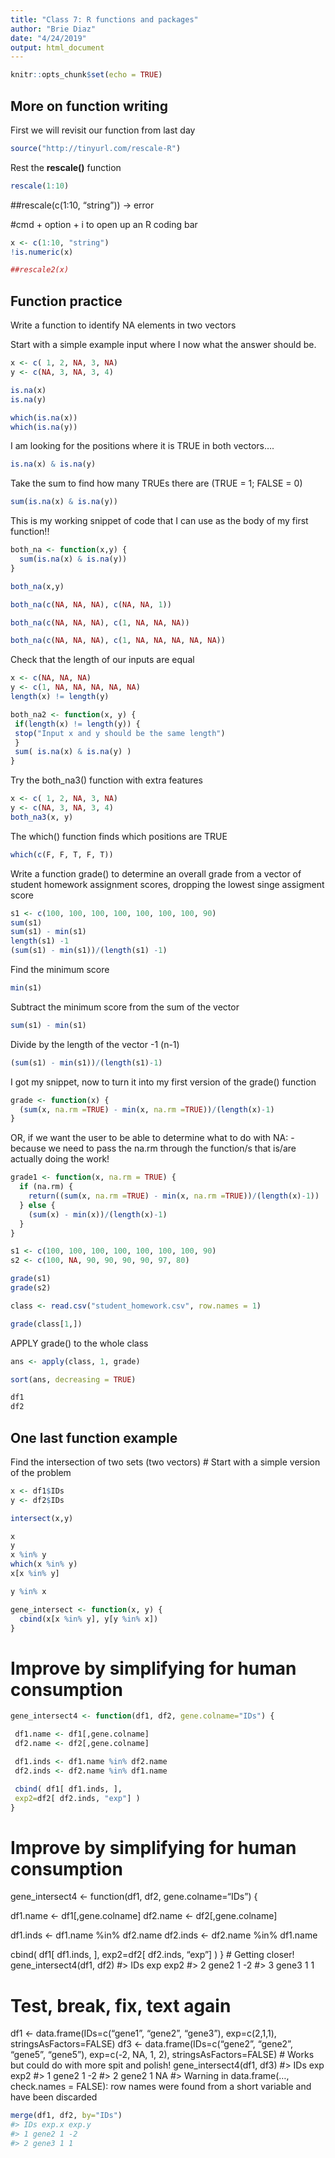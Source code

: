 ```yaml
---
title: "Class 7: R functions and packages"
author: "Brie Diaz"
date: "4/24/2019"
output: html_document
---
```


```r
knitr::opts_chunk$set(echo = TRUE)
```

## More on function writing

First we will revisit our function from last day

```r
source("http://tinyurl.com/rescale-R")
```


Rest the **rescale()** function

```r
rescale(1:10)
```



##rescale(c(1:10, "string"))
 -> error


#cmd + option + i to open up an R coding bar 
```r
x <- c(1:10, "string")
!is.numeric(x)
```

```r
##rescale2(x)
```



## Function practice

Write a function to identify NA elements in two vectors

Start with a simple example input where I now what the answer should be. 
```r
x <- c( 1, 2, NA, 3, NA)
y <- c(NA, 3, NA, 3, 4)
```


```r
is.na(x)
is.na(y)
```

```r
which(is.na(x))
which(is.na(y))
```

I am looking for the positions where it is TRUE in both vectors....
```r
is.na(x) & is.na(y)
```

Take the sum to find how many TRUEs there are (TRUE = 1; FALSE = 0)

```r
sum(is.na(x) & is.na(y))
```

This is my working snippet of code that I can use as the body of my first function!!

```r
both_na <- function(x,y) {
  sum(is.na(x) & is.na(y))
}
```


```r
both_na(x,y)
```

```r
both_na(c(NA, NA, NA), c(NA, NA, 1))
```


```r
both_na(c(NA, NA, NA), c(1, NA, NA, NA))
```


```r
both_na(c(NA, NA, NA), c(1, NA, NA, NA, NA, NA))
```



Check that the length of our inputs are equal 

```r
x <- c(NA, NA, NA)
y <- c(1, NA, NA, NA, NA, NA)
length(x) != length(y)

```

```r
both_na2 <- function(x, y) {
 if(length(x) != length(y)) {
 stop("Input x and y should be the same length")
 }
 sum( is.na(x) & is.na(y) )
}
```



Try the both_na3() function with extra features
```r
x <- c( 1, 2, NA, 3, NA)
y <- c(NA, 3, NA, 3, 4)
both_na3(x, y)
```


The which() function finds which positions are TRUE 
```r
which(c(F, F, T, F, T))
```

Write a function grade() to determine an overall grade from a vector of student homework assignment scores, dropping the lowest singe assigment score

```r
s1 <- c(100, 100, 100, 100, 100, 100, 100, 90)
sum(s1)
sum(s1) - min(s1)
length(s1) -1
(sum(s1) - min(s1))/(length(s1) -1)
```


Find the minimum score
```r
min(s1)
```

Subtract the minimum score from the sum of the vector
```r
sum(s1) - min(s1)
```

Divide by the length of the vector -1 (n-1)

```r
(sum(s1) - min(s1))/(length(s1)-1)
```


I got my snippet, now to turn it into my first version of the grade() function
```r
grade <- function(x) {
  (sum(x, na.rm =TRUE) - min(x, na.rm =TRUE))/(length(x)-1)
}
```


OR, if we want the user to be able to determine what to do with NA:
- because we need to pass the na.rm through the function/s that is/are actually doing the work! 
```r
grade1 <- function(x, na.rm = TRUE) {
  if (na.rm) {
    return((sum(x, na.rm =TRUE) - min(x, na.rm =TRUE))/(length(x)-1))
  } else {
    (sum(x) - min(x))/(length(x)-1)
  }
}
```


```r
s1 <- c(100, 100, 100, 100, 100, 100, 100, 90)
s2 <- c(100, NA, 90, 90, 90, 90, 97, 80)

grade(s1)
grade(s2)
```


```r
class <- read.csv("student_homework.csv", row.names = 1)
```


```r
grade(class[1,])
```

APPLY grade() to the whole class

```r
ans <- apply(class, 1, grade)
```

```r
sort(ans, decreasing = TRUE)
```


```r
df1
df2
```

## One last function example


Find the intersection of two sets (two vectors)
# Start with a simple version of the problem

```r
x <- df1$IDs
y <- df2$IDs

intersect(x,y)
```


```r
x
y
x %in% y
which(x %in% y)
x[x %in% y]
```



```r
y %in% x
```


```r
gene_intersect <- function(x, y) {
  cbind(x[x %in% y], y[y %in% x])
}
```



# Improve by simplifying for human consumption

```r
gene_intersect4 <- function(df1, df2, gene.colname="IDs") {

 df1.name <- df1[,gene.colname]
 df2.name <- df2[,gene.colname]

 df1.inds <- df1.name %in% df2.name
 df2.inds <- df2.name %in% df1.name

 cbind( df1[ df1.inds, ],
 exp2=df2[ df2.inds, "exp"] )
}
```



# Improve by simplifying for human consumption
gene_intersect4 <- function(df1, df2, gene.colname="IDs") {

 df1.name <- df1[,gene.colname]
 df2.name <- df2[,gene.colname]

 df1.inds <- df1.name %in% df2.name
 df2.inds <- df2.name %in% df1.name

 cbind( df1[ df1.inds, ],
 exp2=df2[ df2.inds, "exp"] )
}
# Getting closer!
gene_intersect4(df1, df2)
#> IDs exp exp2
#> 2 gene2 1 -2
#> 3 gene3 1 1






# Test, break, fix, text again
df1 <- data.frame(IDs=c("gene1", "gene2", "gene3"),
 exp=c(2,1,1),
 stringsAsFactors=FALSE)
df3 <- data.frame(IDs=c("gene2", "gene2", "gene5", "gene5"),
 exp=c(-2, NA, 1, 2),
 stringsAsFactors=FALSE)
# Works but could do with more spit and polish!
gene_intersect4(df1, df3)
#> IDs exp exp2
#> 1 gene2 1 -2
#> 2 gene2 1 NA
#> Warning in data.frame(..., check.names = FALSE): row
names were found from a short variable and have been
discarded

```r
merge(df1, df2, by="IDs")
#> IDs exp.x exp.y
#> 1 gene2 1 -2
#> 2 gene3 1 1
```






